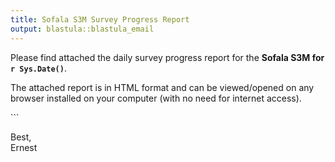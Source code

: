 ```yaml
---
title: Sofala S3M Survey Progress Report
output: blastula::blastula_email
---
```


Please find attached the daily survey progress report for the **Sofala S3M for `r Sys.Date()`**.

The attached report is in HTML format and can be viewed/opened on any browser installed on your computer (with no need for internet access).

```

Best,    
Ernest
